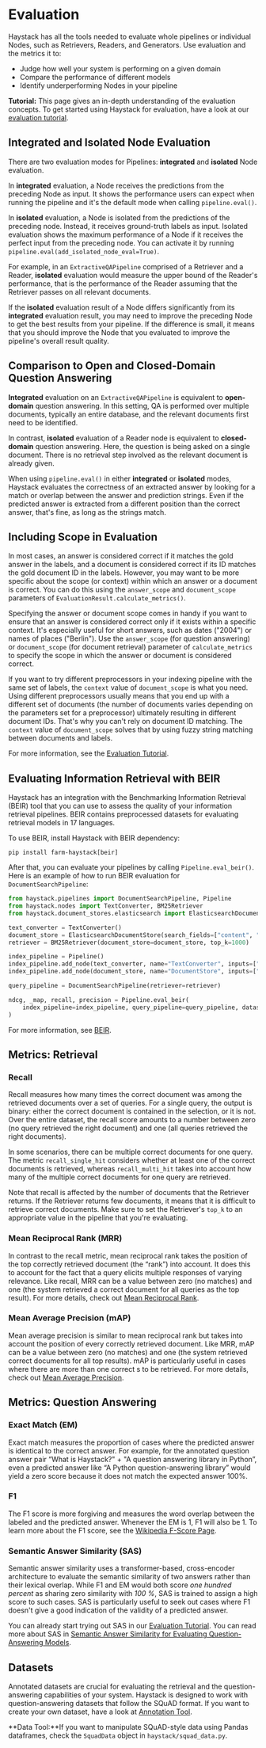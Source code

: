 # Evaluation

Haystack has all the tools needed to evaluate whole pipelines or individual Nodes, such as Retrievers, Readers, and Generators. 
Use evaluation and the metrics it to:
- Judge how well your system is performing on a given domain
- Compare the performance of different models
- Identify underperforming Nodes in your pipeline

<div className="max-w-xl bg-yellow-light-theme border-l-8 border-yellow-dark-theme px-6 pt-6 pb-4 my-4 rounded-md dark:bg-yellow-900">

**Tutorial:** This page gives an in-depth understanding of the evaluation concepts.
To get started using Haystack for evaluation, have a look at our [evaluation tutorial](/tutorials/v1.7.0/evaluation).

</div>

## Integrated and Isolated Node Evaluation

There are two evaluation modes for Pipelines: **integrated** and **isolated** Node evaluation.

In **integrated** evaluation, a Node receives the predictions from the preceding Node as input.
It shows the performance users can expect when running the pipeline and it's the default mode when calling `pipeline.eval()`.

In **isolated** evaluation, a Node is isolated from the predictions of the preceding node.
Instead, it receives ground-truth labels as input.
Isolated evaluation shows the maximum performance of a Node if it receives the perfect input from the preceding node.
You can activate it by running `pipeline.eval(add_isolated_node_eval=True)`.

For example, in an `ExtractiveQAPipeline` comprised of a Retriever and a Reader,
**isolated** evaluation would measure the upper bound of the Reader's performance, 
that is the performance of the Reader assuming that the Retriever passes on all relevant documents.

If the **isolated** evaluation result of a Node differs significantly from its **integrated** evaluation result,
you may need to improve the preceding Node to get the best results from your pipeline.
If the difference is small, it means that you should improve the Node that you evaluated to improve the pipeline's overall result quality.

## Comparison to Open and Closed-Domain Question Answering

**Integrated** evaluation on an `ExtractiveQAPipeline` is equivalent to **open-domain** question answering.
In this setting, QA is performed over multiple documents, typically an entire database,
and the relevant documents first need to be identified.

In contrast, **isolated** evaluation of a Reader node is equivalent to **closed-domain** question answering.
Here, the question is being asked on a single document.
There is no retrieval step involved as the relevant document is already given.

When using `pipeline.eval()` in either **integrated** or **isolated** modes,
Haystack evaluates the correctness of an extracted answer by looking for a match or overlap between the answer and prediction strings.
Even if the predicted answer is extracted from a different position than the correct answer, that's fine, as long as the strings match.

## Including Scope in Evaluation

In most cases, an answer is considered correct if it matches the gold answer in the labels, and a document is considered correct if its ID matches the gold document ID in the labels. However, you may want to be more specific about the scope (or context) within which an answer or a document is correct. You can do this using the `answer_scope` and `document_scope` parameters of `EvaluationResult.calculate_metrics()`.

Specifying the answer or document scope comes in handy if you want to ensure that an answer is considered correct only if it exists within a specific context. It's especially useful for short answers, such as dates ("2004") or names of places ("Berlin"). Use the `answer_scope` (for question answering) or `document_scope` (for document retrieval) parameter of `calculate_metrics` to specify the scope in which the answer or document is considered correct. 

If you want to try different preprocessors in your indexing pipeline with the same set of labels, the `context` value of `document_scope` is what you need. Using different preprocessors usually means that you end up with a different set of documents (the number of documents varies depending on the parameters set for a preprocessor) ultimately resulting in different document IDs. That's why you can't rely on document ID matching. The `context` value of `document_scope` solves that by using fuzzy string matching between documents and labels. 

For more information, see the [Evaluation Tutorial](/tutorials/v1.7.0/evaluation).


## Evaluating Information Retrieval with BEIR

Haystack has an integration with the Benchmarking Information Retrieval (BEIR) tool that you can use to assess the quality of your information retrieval pipelines. BEIR contains preprocessed datasets for evaluating retrieval models in 17 languages.

To use BEIR, install Haystack with BEIR dependency:
```
pip install farm-haystack[beir]
```
After that, you can evaluate your pipelines by calling ``Pipeline.eval_beir()``.
Here is an example of how to run BEIR evaluation for `DocumentSearchPipeline`:

```python
from haystack.pipelines import DocumentSearchPipeline, Pipeline
from haystack.nodes import TextConverter, BM25Retriever
from haystack.document_stores.elasticsearch import ElasticsearchDocumentStore

text_converter = TextConverter()
document_store = ElasticsearchDocumentStore(search_fields=["content", "name"], index="scifact_beir")
retriever = BM25Retriever(document_store=document_store, top_k=1000)

index_pipeline = Pipeline()
index_pipeline.add_node(text_converter, name="TextConverter", inputs=["File"])
index_pipeline.add_node(document_store, name="DocumentStore", inputs=["TextConverter"])

query_pipeline = DocumentSearchPipeline(retriever=retriever)

ndcg, _map, recall, precision = Pipeline.eval_beir(
    index_pipeline=index_pipeline, query_pipeline=query_pipeline, dataset="scifact"
)
```

For more information, see [BEIR](https://github.com/beir-cellar/beir).

## Metrics: Retrieval

### Recall

Recall measures how many times the correct document was among the retrieved documents over a set of queries.
For a single query, the output is binary: either the correct document is contained in the selection, or it is not.
Over the entire dataset, the recall score amounts to a number between zero (no query retrieved the right document) and one (all queries retrieved the right documents).

In some scenarios, there can be multiple correct documents for one query. The metric `recall_single_hit` considers whether at least one of the correct documents is retrieved, whereas `recall_multi_hit` takes into account how many of the multiple correct documents for one query are retrieved.

Note that recall is affected by the number of documents that the Retriever returns.
If the Retriever returns few documents, it means that it is difficult to retrieve correct documents.
Make sure to set the Retriever's `top_k` to an appropriate value in the pipeline that you're evaluating.

### Mean Reciprocal Rank (MRR)

In contrast to the recall metric, mean reciprocal rank takes the position of the top correctly retrieved document (the “rank”) into account.
It does this to account for the fact that a query elicits multiple responses of varying relevance.
Like recall, MRR can be a value between zero (no matches) and one (the system retrieved a correct document for all queries as the top result).
For more details, check out [Mean Reciprocal Rank](https://en.wikipedia.org/wiki/Mean_reciprocal_rank).

### Mean Average Precision (mAP)

Mean average precision is similar to mean reciprocal rank but takes into account the position of every correctly retrieved document.
Like MRR, mAP can be a value between zero (no matches) and one (the system retrieved correct documents for all top results).
mAP is particularly useful in cases where there are more than one correct s to be retrieved.
For more details, check out [Mean Average Precision](https://en.wikipedia.org/wiki/Evaluation_measures_(information_retrieval)#Mean_average_precision).


## Metrics: Question Answering

### Exact Match (EM)

Exact match measures the proportion of cases where the predicted answer is identical to the correct answer.
For example, for the annotated question answer pair “What is Haystack?" + "A question answering library in Python”,
even a predicted answer like “A Python question-answering library” would yield a zero score because it does not match the expected answer 100%.

### F1

The F1 score is more forgiving and measures the word overlap between the labeled and the predicted answer.
Whenever the EM is 1, F1 will also be 1.
To learn more about the F1 score, see the [Wikipedia F-Score Page](https://en.wikipedia.org/wiki/F-score).

### Semantic Answer Similarity (SAS)

Semantic answer similarity uses a transformer-based, cross-encoder architecture to evaluate the semantic similarity of two answers rather than their lexical overlap. 
While F1 and EM would both score *one hundred percent* as sharing zero similarity with *100 %*, SAS is trained to assign a high score to such cases.
SAS is particularly useful to seek out cases where F1 doesn't give a good indication of the validity of a predicted answer.

You can already start trying out SAS in our [Evaluation Tutorial](/tutorials/v1.7.0/evaluation). You can read more about SAS in [Semantic Answer Similarity for Evaluating Question-Answering Models](https://arxiv.org/abs/2108.06130).

## Datasets

Annotated datasets are crucial for evaluating the retrieval and the question-answering capabilities of your system.
Haystack is designed to work with question-answering datasets that follow the SQuAD format.
If you want to create your own dataset, have a look at [Annotation Tool](/components/v1.7.0/annotation). 

<div className="max-w-xl bg-yellow-light-theme border-l-8 border-yellow-dark-theme px-6 pt-6 pb-4 my-4 rounded-md dark:bg-yellow-900">

**Data Tool:**If you want to manipulate SQuAD-style data using Pandas dataframes, check the `SquadData` object in `haystack/squad_data.py`.

</div>
